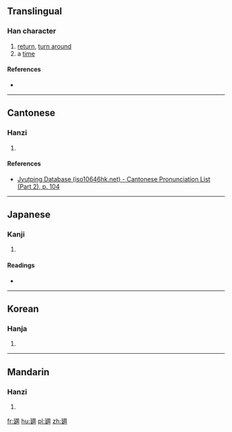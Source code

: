 {{also|回}}
==Translingual==

===Han character===
{{Han char|rn=54|rad=廴|as=07|sn=10|four=|canj=NKWSL|ids=⿺廴囬}}

# [[return]], [[turn around]]
# a [[time]]

====References====
* {{Han ref|kx=0353.051|dkj=09577|hdz=10405.010|uh=5EFD|ud=24317}}

----

==Cantonese==

===Hanzi===
{{yue-hanzi|jyut=[[wui4]]|y=wui4}}

# {{defn|lang=yue|sort=廴07}}

====References====
* [http://www.iso10646hk.net/jp/document/download.jsp Jyutping Database (iso10646hk.net) - Cantonese Pronunciation List (Part 2), p. 104]

----

==Japanese==

===Kanji===
{{ja-kanji|grade=|rs=廴07}}

# {{defn|lang=ja|sort=廴07}}

====Readings====
* {{ja-readings|on=[[かい]] (kai), [[え]] (e)|kun=[[まわす]] (mawasu), [[まわる]] (mawaru), [[かえる]] (kaeru), [[めぐる]] (meguru)}}

----

==Korean==

===Hanja===
{{ko-hanja|hangeul=회|rv=hoe|mr=hoe}}

# {{defn|lang=ko|sort=廴07}}

----

==Mandarin==

===Hanzi===
{{cmn-hanzi|pin=[[huí]] ([[hui2]])|wg=hui<sup>2</sup>}}

# {{defn|lang=cmn|sort=廴07}}

[[fr:廽]]
[[hu:廽]]
[[pl:廽]]
[[zh:廽]]